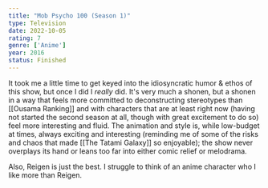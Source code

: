 ```yaml
---
title: "Mob Psycho 100 (Season 1)"
type: Television
date: 2022-10-05
rating: 7
genre: ['Anime']
year: 2016
status: Finished
---
```


It took me a little time to get keyed into the idiosyncratic humor & ethos of this show, but once I did I _really_ did. It's very much a shonen, but a shonen in a way that feels more committed to deconstructing stereotypes than [[Ousama Ranking]] and with characters that are at least right now (having not started the second season at all, though with great excitement to do so) feel more interesting and fluid. The animation and style is, while low-budget at times, always exciting and interesting (reminding me of some of the risks and chaos that made [[The Tatami Galaxy]] so enjoyable); the show never overplays its hand or leans too far into either comic relief or melodrama.

Also, Reigen is just the best. I struggle to think of an anime character who I like more than Reigen. 
